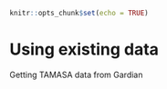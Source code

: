 ```r
knitr::opts_chunk$set(echo = TRUE)
```

# Using existing data

Getting TAMASA data from Gardian


